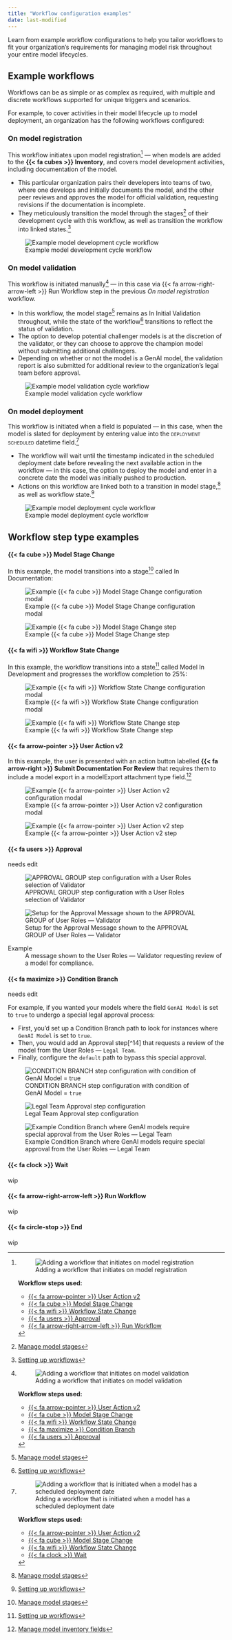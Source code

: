 ```yaml
---
title: "Workflow configuration examples"
date: last-modified
---
```


Learn from example workflow configurations to help you tailor workflows to fit your organization's requirements for managing model risk throughout your entire model lifecycles.

## Example workflows

Workflows can be as simple or as complex as required, with multiple and discrete workflows supported for unique triggers and scenarios.

For example, to cover activities in their model lifecycle up to model deployment, an organization has the following workflows configured:

::: {.panel-tabset}

### On model registration

This workflow initiates upon model registration[^1] — when models are added to the **{{< fa cubes >}} Inventory**, and covers model development activities, including documentation of the model.

- This particular organization pairs their developers into teams of two, where one develops and initially documents the model, and the other peer reviews and approves the model for official validation, requesting revisions if the documentation is incomplete.
- They meticulously transition the model through the stages[^2] of their development cycle with this workflow, as well as transition the workflow into linked states.[^3]

::: {.tc}
![Example model development cycle workflow](example_model-registration-workflow.png){fig-alt="A screenshot showing an example model development cycle workflow" .screenshot group="model-registration"}
:::

### On model validation

This workflow is initiated manually[^4] — in this case via {{< fa arrow-right-arrow-left >}} Run Workflow step in the previous *On model registration* workflow.

- In this workflow, the model stage[^5] remains as [In Initial Validation]{.bubble} throughout, while the state of the workflow[^6] transitions to reflect the status of validation.
- The option to develop potential challenger models is at the discretion of the validator, or they can choose to approve the champion model without submitting additional challengers.
- Depending on whether or not the model is a GenAI model, the validation report is also submitted for additional review to the organization's legal team before approval.

::: {.tc}
![Example model validation cycle workflow](example_model-validation-workflow.png){fig-alt="A screenshot showing an example model validation cycle workflow" .screenshot group="model-validation"}
:::

### On model deployment

This workflow is initiated when a field is populated — in this case, when the model is slated for deployment by entering value into the [deployment scheduled]{.smallcaps} datetime field.[^7]

- The workflow will wait until the timestamp indicated in the scheduled deployment date before revealing the next available action in the workflow — in this case, the option to deploy the model and enter in a concrete date the model was initially pushed to production.
- Actions on this workflow are linked both to a transition in model stage,[^8] as well as workflow state.[^9]

::: {.tc}
![Example model deployment cycle workflow](example_model-deployment-workflow.png){fig-alt="A screenshot showing an example model deployment cycle workflow" .screenshot group="model-deployment"}
:::

:::

## Workflow step type examples

#### {{< fa cube >}} Model Stage Change

In this example, the model transitions into a stage[^10] called [In Documentation]{.bubble}:

:::: {.flex .flex-wrap .justify-around}

::: {.w-60-ns}

![Example {{< fa cube >}} Model Stage Change
 configuration modal](configure_model-stage-change.png){fig-alt="A screenshot showing an example Model Stage Change configuration modal" .screenshot group="stage-change"}
:::

::: {.w-40-ns}

![Example {{< fa cube >}} Model Stage Change
 step](example_model-stage-change.png){fig-alt="A screenshot showing an example Model Stage Change step" .screenshot group="stage-change"}

:::

::::

#### {{< fa wifi >}} Workflow State Change

In this example, the workflow transitions into a state[^11] called [Model In Development]{.bubble} and progresses the workflow completion to 25%:

:::: {.flex .flex-wrap .justify-around}

::: {.w-60-ns}

![Example {{< fa wifi >}} Workflow State Change configuration modal](configure_workflow-state-change.png){fig-alt="A screenshot showing an example Workflow State Change configuration modal" .screenshot group="state-change"}
:::

::: {.w-40-ns}

![Example {{< fa wifi >}} Workflow State Change step](example_workflow-state-change.png){fig-alt="A screenshot showing an example Workflow State Change step" .screenshot group="state-change"}

:::

::::

#### {{< fa arrow-pointer >}} User Action v2

In this example, the user is presented with an action button labelled **{{< fa arrow-right >}} Submit Documentation For Review** that requires them to include a model export in a [modelExport]{.bubble} attachment type field.[^12]

:::: {.flex .flex-wrap .justify-around}

::: {.w-60-ns}

![Example {{< fa arrow-pointer >}} User Action v2 configuration modal](configure_user-action.png){fig-alt="A screenshot showing an example User Action v2 configuration modal" .screenshot group="user-action"}
:::

::: {.w-40-ns}

![Example {{< fa arrow-pointer >}} User Action v2 step](example_user-action.png){fig-alt="A screenshot showing an example User Action v2 step" .screenshot group="user-action"}

:::

::::


<!-- :::: {.flex .flex-wrap .justify-around}

::: {.w-50-ns .mt2}

![User Action step configuration with a request field of Date on Hold](configure-user-action.png){fig-alt="A screenshot showing a User Action step configuration with a request field of Date On Hold" .screenshot group="user-action"}

:::

::: {.w-40-ns .mt2}

![Action transition panel with the Date on Hold inventory field](user-action-inventory-field.png){fig-alt="A screenshot showing the action transition panel with the Date On Hold inventory field" .screenshot group="user-action"}

Example
: A `Put On Hold` action that requests a value in the Date On Hold field, and transitions the model lifecycle status to <br>[On Hold]{.bubble}.

:::

:::: -->

#### {{< fa users >}} Approval

needs edit

:::: {.flex .flex-wrap .justify-around}

::: {.w-50-ns}
![APPROVAL GROUP step configuration with a User Roles selection of Validator](configure-approval-step.png){fig-alt="A screenshot showing an APPROVAL GROUP step configuration with a User Roles selection of Validator" .screenshot group="approval"}

:::

::: {.w-40-ns}
![Setup for the Approval Message shown to the APPROVAL GROUP of User Roles — Validator](approval-group-setup.png){fig-alt="A screenshot showing the setup for the Approval Message shown to the APPROVAL GROUP of User Roles — Validator" .screenshot group="approval"}

Example
: A message shown to the User Roles — Validator requesting review of a model for compliance.

:::

::::

#### {{< fa maximize >}} Condition Branch

needs edit

For example, if you wanted your models where the field `GenAI Model` is set to `true` to undergo a special legal approval process:

- First, you'd set up a Condition Branch path to look for instances where `GenAI Model` is set to `true`.
- Then, you would add an Approval step[^14] that requests a review of the model from the User Roles — `Legal Team`.
- Finally, configure the `default` path to bypass this special approval. 

:::: {.flex .flex-wrap .justify-around}

::: {.w-50-ns}
![CONDITION BRANCH step configuration with condition of GenAI Model = `true`](configure-condition-branch.png){fig-alt="A screenshot showing a CONDITION BRANCH step configuration with condition of GenAI Model = `true`" .screenshot group="condition"}

:::

::: {.w-50-ns}
![Legal Team Approval step configuration](legal-team-approval.png){fig-alt="Screenshot showing the Legal Team Approval step configuration" .screenshot group="condition"}

:::

::::

::: {.column-margin}
![Example Condition Branch where GenAI models require special approval from the User Roles — Legal Team](example-condition-branch.png){fig-alt="A screenshot showing an example Condition Branch where GenAI models require special approval from the User Roles — Legal Team" .screenshot group="condition"}

:::

#### {{< fa clock >}} Wait

wip

#### {{< fa arrow-right-arrow-left >}} Run Workflow

wip

#### {{< fa circle-stop >}} End

wip


<!-- FOOTNOTES -->

[^1]: ![Adding a workflow that initiates on model registration](example_model-registration.png){fig-alt="A screenshot showing the modal for adding a workflow that initiates on model registration" .screenshot group="model-registration"}

    **Workflow steps used:**

    - [{{< fa arrow-pointer >}} User Action v2](#user-action-v2)
    - [{{< fa cube >}} Model Stage Change](#model-stage-change)
    - [{{< fa wifi >}} Workflow State Change](#workflow-state-change)
    - [{{< fa users >}} Approval](#approval)
    - [{{< fa arrow-right-arrow-left >}} Run Workflow](#run-workflow)

[^2]: [Manage model stages](manage-model-stages.qmd)

[^3]: [Setting up workflows](setting-up-model-workflows.qmd#workflow-states)

[^4]: ![Adding a workflow that initiates on model validation](example_model-validation.png){fig-alt="A screenshot showing the modal for adding a workflow that initiates on model validation" .screenshot group="model-validation"}

    **Workflow steps used:**

    - [{{< fa arrow-pointer >}} User Action v2](#user-action-v2)
    - [{{< fa cube >}} Model Stage Change](#model-stage-change)
    - [{{< fa wifi >}} Workflow State Change](#workflow-state-change)
    - [{{< fa maximize >}} Condition Branch](#condition-branch)
    - [{{< fa users >}} Approval](#approval)

[^5]: [Manage model stages](manage-model-stages.qmd)

[^6]: [Setting up workflows](setting-up-model-workflows.qmd#workflow-states)

[^7]: ![Adding a workflow that is initiated when a model has a scheduled deployment date](example_model-deployment.png){fig-alt="A screenshot showing the modal for adding a workflow that is initiated when a model has a scheduled deployment date" .screenshot group="model-deployment"}

    **Workflow steps used:**

    - [{{< fa arrow-pointer >}} User Action v2](#user-action-v2)
    - [{{< fa cube >}} Model Stage Change](#model-stage-change)
    - [{{< fa wifi >}} Workflow State Change](#workflow-state-change)
    - [{{< fa clock >}} Wait](#wait)

[^8]: [Manage model stages](manage-model-stages.qmd)

[^9]: [Setting up workflows](setting-up-model-workflows.qmd#workflow-states)

[^10]: [Manage model stages](manage-model-stages.qmd)

[^11]: [Setting up workflows](setting-up-model-workflows.qmd#workflow-states)

[^12]: [Manage model inventory fields](/guide/model-inventory/manage-model-inventory-fields.qmd#inventory-field-types)
